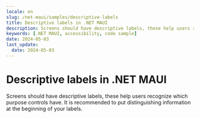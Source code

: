 ```yaml
---
locale: en
slug: /net-maui/samples/descriptive-labels
title: Descriptive labels in .NET MAUI
description: Screens should have descriptive labels, these help users recognize which purpose controls have.
keywords: [.NET MAUI, accessibility, code sample]
date: 2024-05-03
last_update:
  date: 2024-05-03
---
```


# Descriptive labels in .NET MAUI

Screens should have descriptive labels, these help users recognize which purpose controls have. It is recommended to put distinguishing information at the beginning of your labels.

<CodeSample id="screen-labels" platform="net-maui" locale="en"/>
